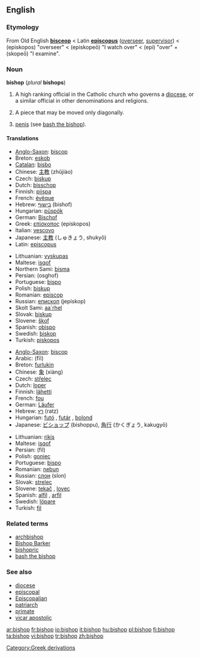 ==English==
{{wikipedia|Bishop}}

===Etymology===
From Old English '''[[bisceop]]''' < Latin '''[[episcopus]]''' ([[overseer]], [[supervisor]]) < {{AGr.}} '''{{polytonic|[[ἐπίσκοπος]]}}''' (episkopos) "overseer" < '''{{polytonic|[[ἐπισκοπέω]]}}''' (episkopeō) "I watch over" < '''{{polytonic|[[ἐπί]]}}''' (epi) "over" + '''{{polytonic|[[σκοπέω]]}}''' (skopeō) "I examine".

===Noun===
'''bishop''' (''plural'' '''bishops''')

# A high ranking official in the Catholic church who governs a [[diocese]], or a similar official in other denominations and religions.
# {{context|Chess}} A piece that may be moved only diagonally.
# {{slang}} [[penis]] (see [[bash the bishop]]).

====Translations====
{{trans-top|church official}}
*[[Anglo-Saxon]]: [[biscop]] {{m}}
*Breton: [[eskob]] {{m}}
*[[Catalan]]: [[bisbo]] {{m}}
*Chinese: [[主教]] (zhǔjiào)
*Czech: [[biskup]] {{m}}
*Dutch: [[bisschop]] {{m}}
*Finnish: [[piispa]]
*French: [[évêque]] {{m}}
*Hebrew: [[בישוף]] (bishof) {{m}}
*Hungarian: [[püspök]]
*German: [[Bischof]] {{m}}
*Greek: [[επίσκοπος]] (epískopos) {{m}}
*Italian: [[vescovo]] {{m}}
*Japanese: [[主教]] (しゅきょう, shukyō)
*Latin: [[episcopus]] {{m}}
{{trans-mid}}
*Lithuanian: [[vyskupas]] {{m}}
*Maltese: [[isqof]]
*Northern Sami: [[bisma]]
*Persian: {{FAchar|[[اسقف]]}} (osghof)
*Portuguese: [[bispo]] {{m}}
*Polish: [[biskup]] {{m}}
*Romanian: [[episcop]] {{m}}
*Russian: [[епископ]] (jepískop) {{m}}
*Skolt Sami: [[aa´rhel]]
*Slovak: [[biskup]] {{m}}
*Slovene: [[škof]] {{m}}
*Spanish: [[obispo]] {{m}}
*Swedish: [[biskop]] {{c}}
*Turkish: [[piskopos]]
{{trans-bottom}}

{{trans-top|chess piece}}
*[[Anglo-Saxon]]: [[biscop]] {{m}}
*Arabic: {{ARchar|[[فيل]]}} (fīl) {{m}}
*Breton: [[furlukin]] {{m}}
*Chinese: [[象]] (xiàng)
*Czech: [[střelec]] {{m}}
*Dutch: [[loper]] {{m}}
*Finnish: [[lähetti]]
*French: [[fou]]
*German: [[Läufer]] {{m}}
*Hebrew: [[רץ]] (ratz) {{f}}
*Hungarian: [[futó]] , [[futár]] , [[bolond]]
*Japanese: [[ビショップ]] (bishoppu), [[角行]] (かくぎょう, kakugyō)
{{trans-mid}}
*Lithuanian: [[rikis]] {{m}}
*Maltese: [[isqof]]
*Persian: {{FAchar|[[فیل]]}} (fil)
*Polish: [[goniec]] {{m}}
*Portuguese: [[bispo]] {{m}}
*Romanian: [[nebun]] {{m}}
*Russian: [[слон]] (slon) {{m}}
*Slovak: [[strelec]] {{m}}
*Slovene: [[tekač]] {{m}}, [[lovec]] {{m}}
*Spanish: [[alfil]] {{m}}, [[arfil]] {{m}}
*Swedish: [[löpare]] {{c}}
*Turkish: [[fil]]
{{trans-bottom}}

===Related terms===
*[[archbishop]]
*[[Bishop Barker]]
*[[bishopric]]
*[[bash the bishop]]

===See also===
*[[diocese]]
*[[episcopal]]
*[[Episcopalian]]
*[[patriarch]]
*[[primate]]
*[[vicar apostolic]]

[[Category:Greek derivations]]

[[ar:bishop]]
[[fr:bishop]]
[[io:bishop]]
[[it:bishop]]
[[hu:bishop]]
[[pl:bishop]]
[[fi:bishop]]
[[ta:bishop]]
[[vi:bishop]]
[[tr:bishop]]
[[zh:bishop]]